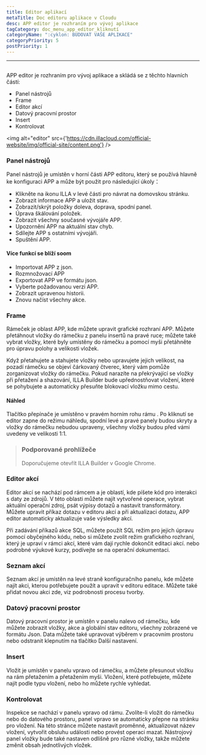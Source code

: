 ```yaml
---
title: Editor aplikací
metaTitle: Doc editoru aplikace v Cloudu
desc: APP editor je rozhraním pro vývoj aplikace
tagCategory: doc_menu_app_editor_kliknutí
categoryName: ":cyklon: BUDOVAT VAŠE APLIKACE"
categoryPriority: 5
postPriority: 1
---
```


* * *

## <h2 hidden>Editor aplikací</h2>

APP editor je rozhraním pro vývoj aplikace a skládá se z těchto hlavních částí:

-   Panel nástrojů
-   Frame
-   Editor akcí
-   Datový pracovní prostor
-   Insert
-   Kontrolovat

<img alt="editor" src={'https://cdn.illacloud.com/official-website/img/official-site/content.png'} />

### Panel nástrojů

Panel nástrojů je umístěn v horní části APP editoru, který se používá hlavně ke konfiguraci APP a může být použit pro následující úkoly：

-   Klikněte na ikonu ILLA v levé části pro návrat na domovskou stránku.
-   Zobrazit informace APP a uložit stav.
-   Zobrazit/skrýt položky doleva, doprava, spodní panel.
-   Úprava škálování položek.
-   Zobrazit všechny současné vývojáře APP.
-   Upozornění APP na aktuální stav chyb.
-   Sdílejte APP s ostatními vývojáři.
-   Spuštění APP.

#### Více funkcí se blíží soom

-   Importovat APP z json.
-   Rozmnožovací APP
-   Exportovat APP ve formátu json.
-   Vyberte požadovanou verzi APP.
-   Zobrazit upravenou historii.
-   Znovu načíst všechny akce.

[//]: # "[Image]"

### Frame

Rámeček je oblast APP, kde můžete upravit grafické rozhraní APP. Můžete přetáhnout vložky do rámečku z panelu insertů na pravé ruce; můžete také vybrat vložky, které byly umístěny do rámečku a pomocí myši přetáhněte pro úpravu polohy a velikosti vložek.

Když přetahujete a stahujete vložky nebo upravujete jejich velikost, na pozadí rámečku se objeví čárkovaný čtverec, který vám pomůže zorganizovat vložky do rámečku. Pokud narazíte na překrývající se vložky při přetažení a shazování, ILLA Builder bude upřednostňovat vložení, které se pohybujete a automaticky přesuňte blokovací vložku mimo cestu.

#### Náhled

Tlačítko přepínače je umístěno v pravém horním rohu rámu . Po kliknutí se editor zapne do režimu náhledu, spodní levé a pravé panely budou skryty a vložky do rámečku nebudou upraveny, všechny vložky budou před vámi uvedeny ve velikosti 1:1.

> ### Podporované prohlížeče
>
> Doporučujeme otevřít ILLA Builder v Google Chrome.

### Editor akcí

Editor akcí se nachází pod rámcem a je oblastí, kde píšete kód pro interakci s daty ze zdrojů. V této oblasti můžete najít vytvořené operace, vybrat aktuální operační zdroj, psát výpisy dotazů a nastavit transformátory. Můžete upravit příkaz dotazu v editoru akcí a při aktualizaci dotazu, APP editor automaticky aktualizuje vaše výsledky akcí.

Při zadávání příkazů akce SQL, můžete použít SQL režim pro jejich úpravu pomocí obyčejného kódu, nebo si můžete zvolit režim grafického rozhraní, který je upraví v rámci akcí, které vám dají rychle dokončit editaci akcí. nebo podrobné výukové kurzy, podívejte se na operační dokumentaci.

### Seznam akcí

Seznam akcí je umístěn na levé straně konfiguračního panelu, kde můžete najít akci, kterou potřebujete použít a upravit v editoru editace. Můžete také přidat novou akci zde, viz podrobnosti procesu tvorby.

### Datový pracovní prostor

Datový pracovní prostor je umístěn v panelu nalevo od rámečku, kde můžete zobrazit vložky, akce a globální stav editoru, všechny zobrazené ve formátu Json. Data můžete také upravovat výběrem v pracovním prostoru nebo odstranit klepnutím na tlačítko Další nastavení.

### Insert

Vložit je umístěn v panelu vpravo od rámečku, a můžete přesunout vložku na rám přetažením a přetažením myši. Vložení, které potřebujete, můžete najít podle typu vložení, nebo ho můžete rychle vyhledat.

[//]: # "[Image]"

### Kontrolovat

Inspekce se nachází v panelu vpravo od rámu. Zvolíte-li vložit do rámečku nebo do datového prostoru, panel vpravo se automaticky přepne na stránku pro vložení. Na této stránce můžete nastavit proměnné, aktualizovat název vložení, vytvořit obsluhu události nebo provést operaci mazat. Nástrojový panel vložky bude také nastaven odlišně pro různé vložky, takže můžete změnit obsah jednotlivých vložek.
